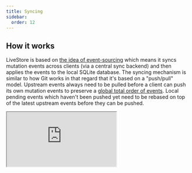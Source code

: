 ```yaml
---
title: Syncing
sidebar:
  order: 12
---
```


## How it works

LiveStore is based on [the idea of event-sourcing](/docs/reference/Concepts/event-sourcing) which means it syncs mutation events across clients (via a central sync backend) and then applies the events to the local SQLite database. The syncing mechanism is similar to how Git works in that regard that it's based on a "push/pull" model. Upstream events always need to be pulled before a client can push its own mutation events to preserve a [global total order of events](https://medium.com/baseds/ordering-distributed-events-29c1dd9d1eff). Local pending events which haven't been pushed yet need to be rebased on top of the latest upstream events before they can be pushed.

<iframe src='https://www.tldraw.com/p/CWLjWxk0On_rAtjsJ4vt2?d=v-480.-234.2966.2441.RaypXEQgx30bxQnCcVFAG' style={{ height: '400px', width: '100%' }} />

## Mutation events

A mutation event consists of the following data:
- `id`: event id
- `parentId`: parent event id
- `mutation`: mutation name (refers to a mutation definition in the schema)
- `args`: mutation arguments (encoded using the mutation's schema definition, usually JSON)

### Event ids

- Event ids: sequence integers
  - local event id to sync across client sessions

### Sync heads

- The latest event in a mutation eventlog is referred to as the "head" (similar to how Git refers to the latest commit as the "head").
- Given that LiveStore does hierarchical syncing between the client session, the client leader and the sync backend, there are three heads.

## Sync backend

The sync backend acts as the global authority and determines the total order of events ("causality"). It's responsible for storing and querying mutation events and for notifying clients when new events are available.

### Requirements for sync backend

- Needs to provide an efficient way to query an ordered list of mutation events given a starting event ID (often referred to as cursor).
- Ideally provides a "reactivity" mechanism to notify clients when new mutation events are available (e.g. via WebSocket, HTTP long-polling, etc).
  - Alternatively, the client can periodically query for new events which is less efficient.

## Clients

- Each client initialy chooses a random `clientId` as its globally unique ID
  - LiveStore uses a 6-char nanoid
	- In the unlikely event of a collision which is detected by the server the first time a client tries to push, the client chooses a new random `clientId`, patches the local events with the new `clientId`, and tries again.

### Local syncing across client sessions

- For adapters which support multiple client sessions (e.g. web), LiveStore also supports local syncing across client sessions (e.g. across browser tabs or worker threads).
- LiveStore does this by electing a leader thread which is responsible for syncing and persiting data locally.

## Auth (Authentication & Authorization)

- TODO
  - Provide basic example
  - Encryption

## Advanced

### Rebasing

### Merge conflicts

- Merge conflict handling isn't implemented yet (see [this issue](https://github.com/livestorejs/livestore/issues/253)).
- Merge conflict detection and resolution will be based on the upcoming [facts system functionality](https://github.com/livestorejs/livestore/issues/254).

### Compaction

- Compaction isn't implemented yet (see [this issue](https://github.com/livestorejs/livestore/issues/136))
- Compaction will be based on the upcoming [facts system functionality](https://github.com/livestorejs/livestore/issues/254).

### Partitioning

- Currently LiveStore assumes a 1:1 mapping between a mutation event log and a SQLite database.
- In the future, LiveStore aims to support multiple mutation logs (see [this issue](https://github.com/livestorejs/livestore/issues/255)).


## Design decisions / trade-offs

- Require a central sync backend to enforce a global total order of events.
  - This means LiveStore can't be used in a fully decentralized/P2P manner.
- Do rebasing on the client side (instead of on the sync backend). This allows the user to have more control over the rebase process.

## Notes

- Rich text data is best handled via CRDTs (see [#263](https://github.com/livestorejs/livestore/issues/263))

## Further reading

- Distributed Systems lecture series by Martin Kleppmann: [YouTube playlist](https://www.youtube.com/playlist?list=PLeKd45zvjcDFUEv_ohr_HdUFe97RItdiB) / [lecture notes](https://www.cl.cam.ac.uk/teaching/2122/ConcDisSys/dist-sys-notes.pdf)
